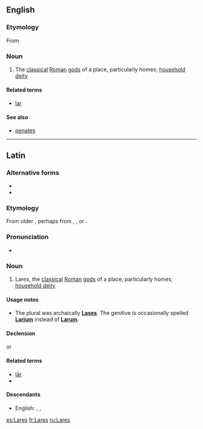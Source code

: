 {{also|lares|läres}}
==English==

===Etymology===
{{wikipedia}}
From {{etyl|la|en}} {{term|Lares|lang=la}}

===Noun===
{{head|en|noun}}

# The [[classical]] [[Roman]] [[god]]s of a place, particularly homes; [[household deity]]

====Related terms====
* [[lar]]

====See also====
* [[penates]]

----

==Latin==

===Alternative forms===
* {{alter|la|larēs}}
* {{alter|la|Lasēs}}

===Etymology===
From older {{m|la|Lasēs}}, perhaps from {{etyl|ett|la}} {{m|ett|𐌋𐌀𐌓|tr=lar}}, {{m|ett|𐌋𐌀𐌓𐌔|tr=lars}}, or {{m|ett|𐌋𐌀𐌓𐌈|tr=lartʰ||lord}}.

===Pronunciation===
* {{la-pronunc|Larēs}}

===Noun===
{{la-noun|Larēs|Larum|Larum|m|third}}

# Lares, the [[classical]] [[Roman]] [[god]]s of a place, particularly homes; [[household deity]]

====Usage notes====
* The plural was archaically '''[[Lases]]'''. The genitive is occasionally spelled '''[[Larium]]''' instead of '''[[Larum]]'''.

====Declension====
{{la-decl-3rd|Lārs|Lar|num=pl}}
or
{{la-decl-3rd-I|Lārs|Lar|num=pl}}

====Related terms====
* [[lar#Latin|lār]]
* {{l|la|larva}}

====Descendants====
* English: {{l|en|lares}}, {{l|en|Lares}}, {{l|en|Lars}}

[[es:Lares]]
[[fr:Lares]]
[[ru:Lares]]